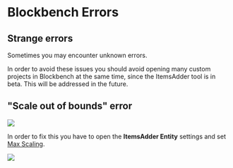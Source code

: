 # Blockbench Errors

## Strange errors

Sometimes you may encounter unknown errors.

In order to avoid these issues you should avoid opening many custom projects in Blockbench at the same time, since the ItemsAdder tool is in beta. This will be addressed in the future.

## "Scale out of bounds" error

![](</assets/images/image (104).png>)

In order to fix this you have to open the **ItemsAdder Entity** settings and set [Max Scaling](broken-reference).

![](</assets/images/image (83).png>)
